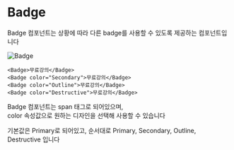 
# Badge

Badge 컴포넌트는 상황에 따라 다른 badge를 사용할 수 있도록 제공하는 컴포넌트입니다

<div
  style={{
    border: "0.5px solid gray",
    borderRadius: "8px",
    display: "flex",
    justifyContent: "center",
    alignItems: "center",
    padding: "32px",
  }}
>
  <Image src="/Badge.png" alt="Badge" width={500} height={500} />
</div>

```tsx
<Badge>무료강의</Badge>
<Badge color="Secondary">무료강의</Badge>
<Badge color="Outline">무료강의</Badge>
<Badge color="Destructive">무료강의</Badge>
```

Badge 컴포넌트는 span 태그로 되어있으며, <br />
color 속성값으로 원하는 디자인을 선택해 사용할 수 있습니다

기본값은 Primary로 되어있고, 순서대로 Primary, Secondary, Outline, Destructive 입니다
